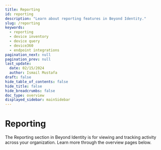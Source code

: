 ```yaml
---
title: Reporting
id: reporting
description: "Learn about reporting features in Beyond Identity."
slug: /reporting
keywords:
  - reporting
  - device inventory
  - device query
  - device360
  - endpoint integrations
pagination_next: null
pagination_prev: null
last_update:
  date: 02/15/2024
  author: Ismail Mustafa
draft: false
hide_table_of_contents: false
hide_title: false
hide_breadcrumbs: false
doc_type: overview
displayed_sidebar: mainSidebar
---
```


# Reporting

The Reporting section in Beyond Identity is for viewing and tracking activity across your organization. Learn more through the overview pages below.


<DocCardList />